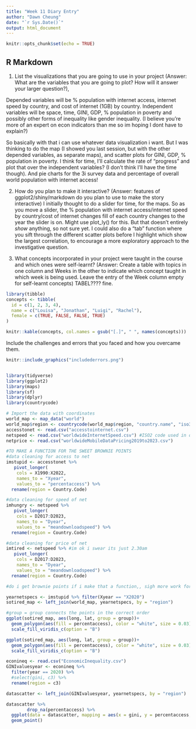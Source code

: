 ```yaml
---
title: "Week 11 Diary Entry"
author: "Dawn Cheung"
date: "`r Sys.Date()`"
output: html_document
---
```


```r
knitr::opts_chunk$set(echo = TRUE)
```

## R Markdown

(1) List the visualizations that you are going to use in your project (Answer: What are the variables that you are going to plot? How will it answer your larger question?),

Depended variables will be % population with internet access, internet speed by country, and cost of internet (1GB) by country.
Independent variables will be space, time, GINI, GDP, % population in poverty and possibly other forms of inequality like gender inequality. (I believe you're more of an expert on econ indicators than me so im hoping I dont have to explain?)

So basically with that i can use whatever data visualization i want. But I was thinking to do the map (I showed you last session, but with the other depended variables, as separate maps), and scatter plots for GINI, GDP, % population in poverty. I think for time, I'll calculate the rate of "progress" and plot that over the independent variables? (I don't think I'll have the time though). And pie charts for the 3i survey data and percentage of overall world population with internet access!


(2) How do you plan to make it interactive? (Answer: features of ggplot2/shiny/markdown do you plan to use to make the story interactive)
I initially thought to do a slider for time, for the maps. So as you move a slider, the % population with internet access/internet speed by country/cost of internet changes fill of each country changes to the year the slider is on. Might use plot_ly() for this. But that doesn't entirely *show* anything, so not sure yet. I could also do a "tab" function where you sift through the different scatter plots before I highlight which show the largest correlation, to encourage a more exploratory approach to the investigative question. 

(3) What concepts incorporated in your project were taught in the course and which ones were self-learnt? (Answer: Create a table with topics in one column and Weeks in the other to indicate which concept taught in which week is being used. Leave the entry of the Week column empty for self-learnt concepts)
TABEL???? fine.
```r
library(tibble)
concepts <- tibble(
  id = c(1, 2, 3, 4),
  name = c("Louisa", "Jonathan", "Luigi", "Rachel"),
  female = c(TRUE, FALSE, FALSE, TRUE)
)

knitr::kable(concepts, col.names = gsub("[.]", " ", names(concepts)))
```



Include the challenges and errors that you faced and how you overcame them.
```r
knitr::include_graphics("includederrors.png")


library(tidyverse)
library(ggplot2)
library(maps)
library(sf)
library(dplyr)
library(countrycode)

# Import the data with coordinates
world_map <- map_data("world")
world_map$region <- countrycode(world_map$region, "country.name", "iso3c")
accesstonet <- read.csv("accesstointernet.csv")
netspeed <- read.csv("worldwideInternetSpeed.csv") #ISO2 code used in dataset!
netprice <- read.csv("worldwideMobileDataPricing2019to2023.csv")

#TO MAKE A FUNCTION FOR THE SWEET BROWNIE POINTS
#data cleaning for access to net
imstupid <- accesstonet %>%
   pivot_longer(
    cols = X1990:X2022,
    names_to = "Xyear",
    values_to = "percentaccess") %>%
  rename(region = Country.Code)

#data cleaning for speed of net
imhungry <- netspeed %>%
   pivot_longer(
    cols = D2017:D2023,
    names_to = "Dyear",
    values_to = "meandownloadspeed") %>%
  rename(region = Country.Code)

#data cleaning for price of net
imtired <- netspeed %>% #im ok i swear its just 2.30am 
   pivot_longer(
    cols = D2017:D2023,
    names_to = "Dyear",
    values_to = "meandownloadspeed") %>%
  rename(region = Country.Code)

#do i get brownie points if i make that a function,, sigh more work for me ig

yearnetspecs <- imstupid %>% filter(Xyear == "X2020")
sotired_map <- left_join(world_map, yearnetspecs, by = "region")

#group = group connects the points in the correct order
ggplot(sotired_map, aes(long, lat, group = group))+
  geom_polygon(aes(fill = percentaccess), color = "white", size = 0.03)+
  scale_fill_viridis_c(option = "B")

ggplot(sotired_map, aes(long, lat, group = group))+
  geom_polygon(aes(fill = percentaccess), color = "white", size = 0.03)+
  scale_fill_viridis_c(option = "B")

econineq <- read.csv("EconomicInequality.csv")
GINIvaluesyear <- econineq %>%
  filter(year == 2020) %>%
  #select(gini, c3) %>%
  rename(region = c3)

datascatter <- left_join(GINIvaluesyear, yearnetspecs, by = "region")

datascatter %>% 
        drop_na(percentaccess) %>%
  ggplot(data = datascatter, mapping = aes(x = gini, y = percentaccess, colour = gdp)) +
  geom_point()
```